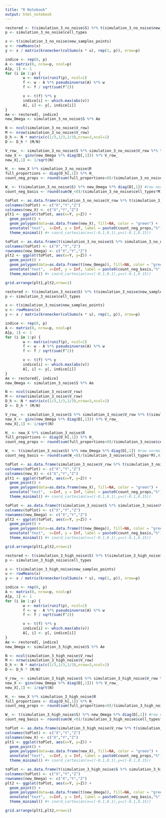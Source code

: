 ```yaml
---
title: "R Notebook"
output: html_notebook
---
```


```r
restored <- t(simulation_3_no_noise$S) %*% t(simulation_3_no_noise$new_samples_points)
p <- simulation_3_no_noise$cell_types

x <- t(simulation_3_no_noise$new_samples_points)
u <- rowMeans(x)
y <- x / matrix(kronecker(colSums(x * u), rep(1, p)), nrow=p)

indice <- rep(0, p)
A <- matrix(0, nrow=p, ncol=p)
A[p, 1] <- 1
for (i in 1:p) {
        w <- matrix(runif(p), ncol=1)
        f <- w - A %*% pseudoinverse(A) %*% w
        f <- f / sqrt(sum(f^2))

        v <- t(f) %*% y
        indice[i] <- which.max(abs(v))
        A[, i] <- y[, indice[i]]
}
Ae <- restored[, indice]
new_Omega <- simulation_3_no_noise$S %*% Ae
```

```r
N <- ncol(simulation_3_no_noise$V_row)
M <- nrow(simulation_3_no_noise$V_row)
D_h <- N * matrix(c(1/3,1/3,1/3),nrow=3,ncol=1)
D <- D_h * (M/N)

V_row_ <- simulation_3_no_noise$S %*% simulation_3_no_noise$V_row %*% t(simulation_3_no_noise$R)
new_X <- ginv(new_Omega %*% diag(D[,1])) %*% V_row_
new_X[,1] <- 1/sqrt(N)
```

```r
H_ <- new_X %*% simulation_3_no_noise$R
full_proportions <- diag(D_h[,1]) %*% H_
count_neg_props <- round(sum(full_proportions<0)/(simulation_3_no_noise$cell_types*N),4)*100

W_ <- t(simulation_3_no_noise$S) %*% new_Omega %*% diag(D[,1]) #row normalized
count_neg_basis <- round(sum(W_<0)/(simulation_3_no_noise$cell_types*M),4)*100
```

```r
toPlot <- as.data.frame(simulation_3_no_noise$V_row %*% t(simulation_3_no_noise$R))
colnames(toPlot) <- c("X","Y","Z")
colnames(new_X) <- c("X","Y","Z")
plt1 <- ggplot(toPlot, aes(x=Y, y=Z)) +
  geom_point() + 
  geom_polygon(data=as.data.frame(new_X), fill=NA, color = "green") +
  annotate("text",  x=Inf, y = Inf, label = paste0(count_neg_props,"%"), vjust=1, hjust=1) +
  theme_minimal() #+ coord_cartesian(x=c(-0.1,0.1),y=c(-0.1,0.15))
```

```r
toPlot <- as.data.frame(t(simulation_3_no_noise$S %*% simulation_3_no_noise$V_column))
colnames(toPlot) <- c("X","Y","Z")
rownames(new_Omega) <- c("X","Y","Z")
plt2 <- ggplot(toPlot, aes(x=Y, y=Z)) +
  geom_point() + 
  geom_polygon(data=as.data.frame(t(new_Omega)), fill=NA, color = "green") +
  annotate("text",  x=Inf, y = Inf, label = paste0(count_neg_basis,"%"), vjust=1, hjust=1) +
  theme_minimal() #+ coord_cartesian(x=c(-0.1,0.1),y=c(-0.1,0.15))
```

```r
grid.arrange(plt1,plt2,nrow=1)
```

```r
restored <- t(simulation_3_noise$S) %*% t(simulation_3_noise$new_samples_points)
p <- simulation_3_noise$cell_types

x <- t(simulation_3_noise$new_samples_points)
u <- rowMeans(x)
y <- x / matrix(kronecker(colSums(x * u), rep(1, p)), nrow=p)

indice <- rep(0, p)
A <- matrix(0, nrow=p, ncol=p)
A[p, 1] <- 1
for (i in 1:p) {
        w <- matrix(runif(p), ncol=1)
        f <- w - A %*% pseudoinverse(A) %*% w
        f <- f / sqrt(sum(f^2))

        v <- t(f) %*% y
        indice[i] <- which.max(abs(v))
        A[, i] <- y[, indice[i]]
}
Ae <- restored[, indice]
new_Omega <- simulation_3_noise$S %*% Ae
```

```r
N <- ncol(simulation_3_noise$V_row)
M <- nrow(simulation_3_noise$V_row)
D_h <- N * matrix(c(1/3,1/3,1/3),nrow=3,ncol=1)
D <- D_h * (M/N)

V_row_ <- simulation_3_noise$S %*% simulation_3_noise$V_row %*% t(simulation_3_noise$R)
new_X <- ginv(new_Omega %*% diag(D[,1])) %*% V_row_
new_X[,1] <- 1/sqrt(N)
```

```r
H_ <- new_X %*% simulation_3_noise$R
full_proportions <- diag(D_h[,1]) %*% H_
count_neg_props <- round(sum(full_proportions<0)/(simulation_3_noise$cell_types*N),4)*100

W_ <- t(simulation_3_noise$S) %*% new_Omega %*% diag(D[,1]) #row normalized
count_neg_basis <- round(sum(W_<0)/(simulation_3_noise$cell_types*M),4)*100
```

```r
toPlot <- as.data.frame(simulation_3_noise$V_row %*% t(simulation_3_noise$R))
colnames(toPlot) <- c("X","Y","Z")
colnames(new_X) <- c("X","Y","Z")
plt1 <- ggplot(toPlot, aes(x=Y, y=Z)) +
  geom_point() + 
  geom_polygon(data=as.data.frame(new_X), fill=NA, color = "green") +
  annotate("text",  x=Inf, y = Inf, label = paste0(count_neg_props,"%"), vjust=1, hjust=1) +
  theme_minimal() #+ coord_cartesian(x=c(-0.1,0.1),y=c(-0.1,0.15))
```

```r
toPlot <- as.data.frame(t(simulation_3_noise$S %*% simulation_3_noise$V_column))
colnames(toPlot) <- c("X","Y","Z")
rownames(new_Omega) <- c("X","Y","Z")
plt2 <- ggplot(toPlot, aes(x=Y, y=Z)) +
  geom_point() + 
  geom_polygon(data=as.data.frame(t(new_Omega)), fill=NA, color = "green") +
  annotate("text",  x=Inf, y = Inf, label = paste0(count_neg_basis,"%"), vjust=1, hjust=1) +
  theme_minimal() #+ coord_cartesian(x=c(-0.1,0.1),y=c(-0.1,0.15))
```

```r
grid.arrange(plt1,plt2,nrow=1)
```

```r
restored <- t(simulation_3_high_noise$S) %*% t(simulation_3_high_noise$new_samples_points)
p <- simulation_3_high_noise$cell_types

x <- t(simulation_3_high_noise$new_samples_points)
u <- rowMeans(x)
y <- x / matrix(kronecker(colSums(x * u), rep(1, p)), nrow=p)

indice <- rep(0, p)
A <- matrix(0, nrow=p, ncol=p)
A[p, 1] <- 1
for (i in 1:p) {
        w <- matrix(runif(p), ncol=1)
        f <- w - A %*% pseudoinverse(A) %*% w
        f <- f / sqrt(sum(f^2))

        v <- t(f) %*% y
        indice[i] <- which.max(abs(v))
        A[, i] <- y[, indice[i]]
}
Ae <- restored[, indice]
new_Omega <- simulation_3_high_noise$S %*% Ae
```

```r
N <- ncol(simulation_3_high_noise$V_row)
M <- nrow(simulation_3_high_noise$V_row)
D_h <- N * matrix(c(1/3,1/3,1/3),nrow=3,ncol=1)
D <- D_h * (M/N)

V_row_ <- simulation_3_high_noise$S %*% simulation_3_high_noise$V_row %*% t(simulation_3_high_noise$R)
new_X <- ginv(new_Omega %*% diag(D[,1])) %*% V_row_
new_X[,1] <- 1/sqrt(N)
```

```r
H_ <- new_X %*% simulation_3_high_noise$R
full_proportions <- diag(D_h[,1]) %*% H_
count_neg_props <- round(sum(full_proportions<0)/(simulation_3_high_noise$cell_types*N),4)*100

W_ <- t(simulation_3_high_noise$S) %*% new_Omega %*% diag(D[,1]) #row normalized
count_neg_basis <- round(sum(W_<0)/(simulation_3_high_noise$cell_types*M),4)*100
```

```r
toPlot <- as.data.frame(simulation_3_high_noise$V_row %*% t(simulation_3_high_noise$R))
colnames(toPlot) <- c("X","Y","Z")
colnames(new_X) <- c("X","Y","Z")
plt1 <- ggplot(toPlot, aes(x=Y, y=Z)) +
  geom_point() + 
  geom_polygon(data=as.data.frame(new_X), fill=NA, color = "green") +
  annotate("text",  x=Inf, y = Inf, label = paste0(count_neg_props,"%"), vjust=1, hjust=1) +
  theme_minimal() #+ coord_cartesian(x=c(-0.1,0.1),y=c(-0.1,0.15))
```

```r
toPlot <- as.data.frame(t(simulation_3_high_noise$S %*% simulation_3_high_noise$V_column))
colnames(toPlot) <- c("X","Y","Z")
rownames(new_Omega) <- c("X","Y","Z")
plt2 <- ggplot(toPlot, aes(x=Y, y=Z)) +
  geom_point() + 
  geom_polygon(data=as.data.frame(t(new_Omega)), fill=NA, color = "green") +
  annotate("text",  x=Inf, y = Inf, label = paste0(count_neg_basis,"%"), vjust=1, hjust=1) +
  theme_minimal() #+ coord_cartesian(x=c(-0.1,0.1),y=c(-0.1,0.15))
```

```r
grid.arrange(plt1,plt2,nrow=1)
```

